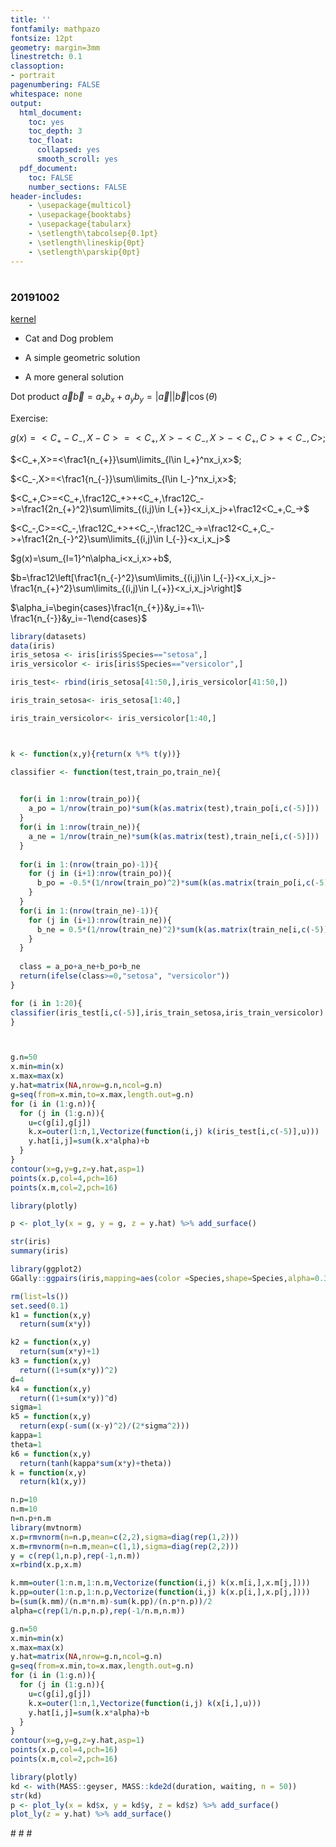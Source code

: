 ```yaml
---
title: ''
fontfamily: mathpazo
fontsize: 12pt
geometry: margin=3mm
linestretch: 0.1
classoption:
- portrait
pagenumbering: FALSE
whitespace: none
output:
  html_document:
    toc: yes
    toc_depth: 3
    toc_float:
      collapsed: yes
      smooth_scroll: yes
  pdf_document:
    toc: FALSE
    number_sections: FALSE
header-includes:
    - \usepackage{multicol}
    - \usepackage{booktabs}
    - \usepackage{tabularx}
    - \setlength\tabcolsep{0.1pt}
    - \setlength\lineskip{0pt}
    - \setlength\parskip{0pt}
---
```


\setlength\tabcolsep{0.1pt}
\setlength\lineskip{0pt}
\setlength\parskip{0pt}

\setlength{\columnseprule}{0.1pt}


# 

### 20191002 {#kernel}
[kernel](#kernel)


- Cat and Dog problem

- A simple geometric solution

- A more general solution

Dot product $\vec a\vec b=a_xb_x+a_yb_y=|\vec a||\vec b|\cos(\theta)$

Exercise: 

$g(x)=<C_+-C_-,X-C>=<C_+,X>-<C_-,X>-<C_+,C>+<C_-,C>$;

$<C_+,X>=<\frac1{n_{+}}\sum\limits_{l\in I_+}^nx_i,x>$;

$<C_-,X>=<\frac1{n_{-}}\sum\limits_{l\in I_-}^nx_i,x>$;

$<C_+,C>=<C_+,\frac12C_+>+<C_+,\frac12C_->=\frac1{2n_{+}^2}\sum\limits_{(i,j)\in I_{+}}<x_i,x_j>+\frac12<C_+,C_->$

$<C_-,C>=<C_-,\frac12C_+>+<C_-,\frac12C_->=\frac12<C_+,C_->+\frac1{2n_{-}^2}\sum\limits_{(i,j)\in I_{-}}<x_i,x_j>$


$g(x)=\sum_{l=1}^n\alpha_i<x_i,x>+b$, 

$b=\frac12\left[\frac1{n_{-}^2}\sum\limits_{(i,j)\in I_{-}}<x_i,x_j>-\frac1{n_{+}^2}\sum\limits_{(i,j)\in I_{+}}<x_i,x_j>\right]$

$\alpha_i=\begin{cases}\frac1{n_{+}}&y_i=+1\\-\frac1{n_{-}}&y_i=-1\end{cases}$





```r
library(datasets)
data(iris)
iris_setosa <- iris[iris$Species=="setosa",]
iris_versicolor <- iris[iris$Species=="versicolor",]

iris_test<- rbind(iris_setosa[41:50,],iris_versicolor[41:50,])

iris_train_setosa<- iris_setosa[1:40,]

iris_train_versicolor<- iris_versicolor[1:40,]



k <- function(x,y){return(x %*% t(y))}

classifier <- function(test,train_po,train_ne){

  
  for(i in 1:nrow(train_po)){
    a_po = 1/nrow(train_po)*sum(k(as.matrix(test),train_po[i,c(-5)]))
  }
  for(i in 1:nrow(train_ne)){
    a_ne = 1/nrow(train_ne)*sum(k(as.matrix(test),train_ne[i,c(-5)]))
  }
  
  for(i in 1:(nrow(train_po)-1)){
    for (j in (i+1):nrow(train_po)){
      b_po = -0.5*(1/nrow(train_po)^2)*sum(k(as.matrix(train_po[i,c(-5)]),train_po[j,c(-5)]))
    }
  }
  for(i in 1:(nrow(train_ne)-1)){
    for (j in (i+1):nrow(train_ne)){
      b_ne = 0.5*(1/nrow(train_ne)^2)*sum(k(as.matrix(train_ne[i,c(-5)]),train_ne[j,c(-5)]))
    }
  }
  
  class = a_po+a_ne+b_po+b_ne
  return(ifelse(class>=0,"setosa", "versicolor"))
}

for (i in 1:20){
classifier(iris_test[i,c(-5)],iris_train_setosa,iris_train_versicolor)
}



g.n=50
x.min=min(x)
x.max=max(x)
y.hat=matrix(NA,nrow=g.n,ncol=g.n)
g=seq(from=x.min,to=x.max,length.out=g.n)
for (i in (1:g.n)){
  for (j in (1:g.n)){
    u=c(g[i],g[j])
    k.x=outer(1:n,1,Vectorize(function(i,j) k(iris_test[i,c(-5)],u)))
    y.hat[i,j]=sum(k.x*alpha)+b
  }
}
contour(x=g,y=g,z=y.hat,asp=1)
points(x.p,col=4,pch=16)
points(x.m,col=2,pch=16)

library(plotly)

p <- plot_ly(x = g, y = g, z = y.hat) %>% add_surface()


```

```r
str(iris)
summary(iris)

library(ggplot2)
GGally::ggpairs(iris,mapping=aes(color =Species,shape=Species,alpha=0.3))+theme_light()
```


```r
rm(list=ls())
set.seed(0.1)
k1 = function(x,y)
  return(sum(x*y))

k2 = function(x,y)
  return(sum(x*y)+1)
k3 = function(x,y)
  return((1+sum(x*y))^2)
d=4
k4 = function(x,y)
  return((1+sum(x*y))^d)
sigma=1
k5 = function(x,y)
  return(exp(-sum((x-y)^2)/(2*sigma^2)))
kappa=1
theta=1
k6 = function(x,y)
  return(tanh(kappa*sum(x*y)+theta))
k = function(x,y)
  return(k1(x,y))
```


```r

n.p=10
n.m=10
n=n.p+n.m
library(mvtnorm)
x.p=rmvnorm(n=n.p,mean=c(2,2),sigma=diag(rep(1,2)))
x.m=rmvnorm(n=n.m,mean=c(1,1),sigma=diag(rep(2,2)))
y = c(rep(1,n.p),rep(-1,n.m))
x=rbind(x.p,x.m)
```



```r
k.mm=outer(1:n.m,1:n.m,Vectorize(function(i,j) k(x.m[i,],x.m[j,])))
k.pp=outer(1:n.p,1:n.p,Vectorize(function(i,j) k(x.p[i,],x.p[j,])))
b=(sum(k.mm)/(n.m*n.m)-sum(k.pp)/(n.p*n.p))/2
alpha=c(rep(1/n.p,n.p),rep(-1/n.m,n.m))
```


```r
g.n=50
x.min=min(x)
x.max=max(x)
y.hat=matrix(NA,nrow=g.n,ncol=g.n)
g=seq(from=x.min,to=x.max,length.out=g.n)
for (i in (1:g.n)){
  for (j in (1:g.n)){
    u=c(g[i],g[j])
    k.x=outer(1:n,1,Vectorize(function(i,j) k(x[i,],u)))
    y.hat[i,j]=sum(k.x*alpha)+b
  }
}
contour(x=g,y=g,z=y.hat,asp=1)
points(x.p,col=4,pch=16)
points(x.m,col=2,pch=16)

library(plotly)
kd <- with(MASS::geyser, MASS::kde2d(duration, waiting, n = 50))
str(kd)
p <- plot_ly(x = kd$x, y = kd$y, z = kd$z) %>% add_surface()
plot_ly(z = y.hat) %>% add_surface()

```



#\fontsize{8pt}{0pt}
#\footnotesize
\begin{multicols}{2}
\end{multicols}




#\begin{tabular}{ l|c|c }
#&A&B&{\tiny AB}&C&{\tiny AC}&{\tiny BC}&{\tiny \shortstack{AB\\C}}&D&{\tiny AD}&{\tiny BD}&{\tiny \shortstack{AB\\D}}&{\tiny CD}&{\tiny \shortstack{AC\\D}}&{\tiny \shortstack{BC\\D}}&{\tiny \shortstack{AB\\CD}}\\
#\end{tabular}


